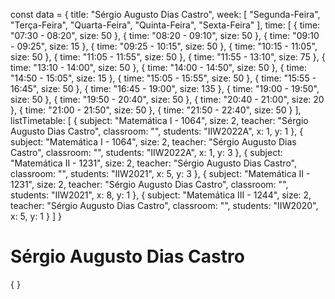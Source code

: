 const data = {
  title: "Sérgio Augusto Dias Castro",
  week: [
    "Segunda-Feira",
    "Terça-Feira",
    "Quarta-Feira",
    "Quinta-Feira",
    "Sexta-Feira"
  ],
  time: [
    {
      time: "07:30 - 08:20",
      size: 50
    },
    {
      time: "08:20 - 09:10",
      size: 50
    },
    {
      time: "09:10 - 09:25",
      size: 15
    },
    {
      time: "09:25 - 10:15",
      size: 50
    },
    {
      time: "10:15 - 11:05",
      size: 50
    },
    {
      time: "11:05 - 11:55",
      size: 50
    },
    {
      time: "11:55 - 13:10",
      size: 75
    },
    {
      time: "13:10 - 14:00",
      size: 50
    },
    {
      time: "14:00 - 14:50",
      size: 50
    },
    {
      time: "14:50 - 15:05",
      size: 15
    },
    {
      time: "15:05 - 15:55",
      size: 50
    },
    {
      time: "15:55 - 16:45",
      size: 50
    },
    {
      time: "16:45 - 19:00",
      size: 135
    },
    {
      time: "19:00 - 19:50",
      size: 50
    },
    {
      time: "19:50 - 20:40",
      size: 50
    },
    {
      time: "20:40 - 21:00",
      size: 20
    },
    {
      time: "21:00 - 21:50",
      size: 50
    },
    {
      time: "21:50 - 22:40",
      size: 50
    }
  ],
  listTimetable: [
    {
      subject: "Matemática I - 1064",
      size: 2,
      teacher: "Sérgio Augusto Dias Castro",
      classroom: "",
      students: "IIW2022A",
      x: 1,
      y: 1
    },
    {
      subject: "Matemática I - 1064",
      size: 2,
      teacher: "Sérgio Augusto Dias Castro",
      classroom: "",
      students: "IIW2022A",
      x: 1,
      y: 3
    },
    {
      subject: "Matemática II - 1231",
      size: 2,
      teacher: "Sérgio Augusto Dias Castro",
      classroom: "",
      students: "IIW2021",
      x: 5,
      y: 3
    },
    {
      subject: "Matemática II - 1231",
      size: 2,
      teacher: "Sérgio Augusto Dias Castro",
      classroom: "",
      students: "IIW2021",
      x: 8,
      y: 1
    },
    {
      subject: "Matemática III - 1244",
      size: 2,
      teacher: "Sérgio Augusto Dias Castro",
      classroom: "",
      students: "IIW2020",
      x: 5,
      y: 1
    }
  ]
}

# Sérgio Augusto Dias Castro

<div>
    {
        <Grid
            title={data.title}
            weekDays={data.week}
            time={data.time}
            listClasses={data.listTimetable}
        />
    }
</div>